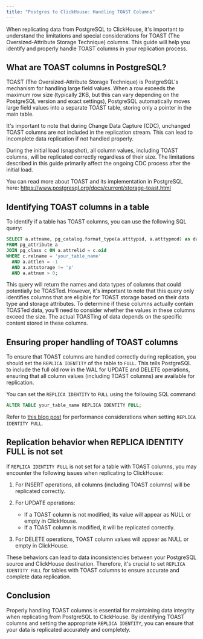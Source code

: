 ```yaml
---
title: "Postgres to ClickHouse: Handling TOAST Columns"
---
```


When replicating data from PostgreSQL to ClickHouse, it's important to understand the limitations and special considerations for TOAST (The Oversized-Attribute Storage Technique) columns. This guide will help you identify and properly handle TOAST columns in your replication process.

## What are TOAST columns in PostgreSQL?

TOAST (The Oversized-Attribute Storage Technique) is PostgreSQL's mechanism for handling large field values. When a row exceeds the maximum row size (typically 2KB, but this can vary depending on the PostgreSQL version and exact settings), PostgreSQL automatically moves large field values into a separate TOAST table, storing only a pointer in the main table.

It's important to note that during Change Data Capture (CDC), unchanged TOAST columns are not included in the replication stream. This can lead to incomplete data replication if not handled properly.

<Info>
During the initial load (snapshot), all column values, including TOAST columns, will be replicated correctly regardless of their size. The limitations described in this guide primarily affect the ongoing CDC process after the initial load.
</Info>

You can read more about TOAST and its implementation in PostgreSQL here: https://www.postgresql.org/docs/current/storage-toast.html

## Identifying TOAST columns in a table

To identify if a table has TOAST columns, you can use the following SQL query:

```sql
SELECT a.attname, pg_catalog.format_type(a.atttypid, a.atttypmod) as data_type
FROM pg_attribute a
JOIN pg_class c ON a.attrelid = c.oid
WHERE c.relname = 'your_table_name'
  AND a.attlen = -1
  AND a.attstorage != 'p'
  AND a.attnum > 0;
```

This query will return the names and data types of columns that could potentially be TOASTed. However, it's important to note that this query only identifies columns that are eligible for TOAST storage based on their data type and storage attributes. To determine if these columns actually contain TOASTed data, you'll need to consider whether the values in these columns exceed the size. The actual TOASTing of data depends on the specific content stored in these columns.

## Ensuring proper handling of TOAST columns

To ensure that TOAST columns are handled correctly during replication, you should set the `REPLICA IDENTITY` of the table to `FULL`. This tells PostgreSQL to include the full old row in the WAL for UPDATE and DELETE operations, ensuring that all column values (including TOAST columns) are available for replication.

You can set the `REPLICA IDENTITY` to `FULL` using the following SQL command:

```sql
ALTER TABLE your_table_name REPLICA IDENTITY FULL;
```

Refer to [this blog post](https://xata.io/blog/replica-identity-full-performance) for performance considerations when setting `REPLICA IDENTITY FULL`.

## Replication behavior when REPLICA IDENTITY FULL is not set

If `REPLICA IDENTITY FULL` is not set for a table with TOAST columns, you may encounter the following issues when replicating to ClickHouse:

1. For INSERT operations, all columns (including TOAST columns) will be replicated correctly.

2. For UPDATE operations:
   - If a TOAST column is not modified, its value will appear as NULL or empty in ClickHouse.
   - If a TOAST column is modified, it will be replicated correctly.

3. For DELETE operations, TOAST column values will appear as NULL or empty in ClickHouse.

These behaviors can lead to data inconsistencies between your PostgreSQL source and ClickHouse destination. Therefore, it's crucial to set `REPLICA IDENTITY FULL` for tables with TOAST columns to ensure accurate and complete data replication.

## Conclusion

Properly handling TOAST columns is essential for maintaining data integrity when replicating from PostgreSQL to ClickHouse. By identifying TOAST columns and setting the appropriate `REPLICA IDENTITY`, you can ensure that your data is replicated accurately and completely.
